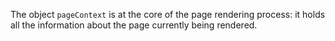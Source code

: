The object `pageContext` is at the core of the page rendering process: it holds all the information about the page currently being rendered.
